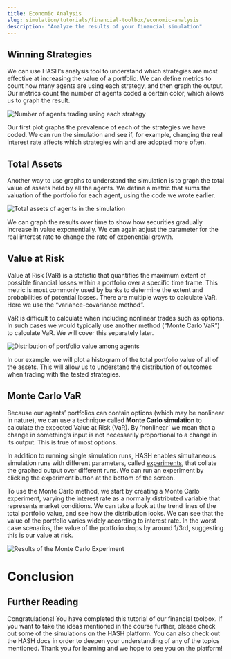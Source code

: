 ```yaml
---
title: Economic Analysis
slug: simulation/tutorials/financial-toolbox/economic-analysis
description: "Analyze the results of your financial simulation"
---
```


## Winning Strategies

We can use HASH’s analysis tool to understand which strategies are most effective at increasing the value of a portfolio. We can define metrics to count how many agents are using each strategy, and then graph the output. Our metrics count the number of agents coded a certain color, which allows us to graph the result.

![Number of agents trading using each strategy](https://cdn-us1.hash.ai/site/docs/fin_strategy_presence.png)

Our first plot graphs the prevalence of each of the strategies we have coded. We can run the simulation and see if, for example, changing the real interest rate affects which strategies win and are adopted more often.

## Total Assets

Another way to use graphs to understand the simulation is to graph the total value of assets held by all the agents. We define a metric that sums the valuation of the portfolio for each agent, using the code we wrote earlier.

![Total assets of agents in the simulation](https://cdn-us1.hash.ai/site/docs/fin_assets.png)

We can graph the results over time to show how securities gradually increase in value exponentially. We can again adjust the parameter for the real interest rate to change the rate of exponential growth.

## Value at Risk

Value at Risk (VaR) is a statistic that quantifies the maximum extent of possible financial losses within a portfolio over a specific time frame. This metric is most commonly used by banks to determine the extent and probabilities of potential losses. There are multiple ways to calculate VaR. Here we use the “variance-covariance method”.

VaR is difficult to calculate when including nonlinear trades such as options. In such cases we would typically use another method (“Monte Carlo VaR”) to calculate VaR. We will cover this separately later.

![Distribution of portfolio value among agents](https://cdn-us1.hash.ai/site/docs/fin_distribution.png)

In our example, we will plot a histogram of the total portfolio value of all of the assets. This will allow us to understand the distribution of outcomes when trading with the tested strategies.

## Monte Carlo VaR

Because our agents’ portfolios can contain options (which may be nonlinear in nature), we can use a technique called **Monte Carlo simulation** to calculate the expected Value at Risk (VaR). By ‘nonlinear’ we mean that a change in something’s input is not necessarily proportional to a change in its output. This is true of most options.

In addition to running single simulation runs, HASH enables simultaneous simulation runs with different parameters, called [experiments](https://hash.dev/docs/simulations/creating-simulations/experiments), that collate the graphed output over different runs. We can run an experiment by clicking the experiment button at the bottom of the screen.

To use the Monte Carlo method, we start by creating a Monte Carlo experiment, varying the interest rate as a normally distributed variable that represents market conditions. We can take a look at the trend lines of the total portfolio value, and see how the distribution looks. We can see that the value of the portfolio varies widely according to interest rate. In the worst case scenarios, the value of the portfolio drops by around 1/3rd, suggesting this is our value at risk.

![Results of the Monte Carlo Experiment](https://cdn-us1.hash.ai/site/docs/fin-toolbox-mc.png)

# Conclusion

## Further Reading

Congratulations! You have completed this tutorial of our financial toolbox. If you want to take the ideas mentioned in the course further, please check out some of the simulations on the HASH platform. You can also check out the HASH docs in order to deepen your understanding of any of the topics mentioned. Thank you for learning and we hope to see you on the platform!
